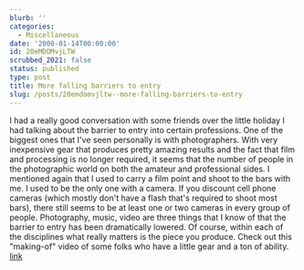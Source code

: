 ```yaml
---
blurb: ''
categories:
  - Miscellaneous
date: '2008-01-14T00:00:00'
id: 20eMDOMvjLTW
scrubbed_2021: false
status: published
type: post
title: More falling barriers to entry
slug: /posts/20emdomvjltw--more-falling-barriers-to-entry
---
```


I had a really good conversation with some friends over the little
holiday I had talking about the barrier to entry into certain
professions. One of the biggest ones that I've seen personally is
with photographers. With very inexpensive gear that produces pretty
amazing results and the fact that film and processing is no longer
required, it seems that the number of people in the photographic
world on both the amateur and professional sides. I mentioned again
that I used to carry a film point and shoot to the bars with me. I
used to be the only one with a camera. If you discount cell phone
cameras (which mostly don't have a flash that's required to shoot
most bars), there still seems to be at least one or two cameras in
every group of people. Photography, music, video are three things
that I know of that the barrier to entry has been dramatically
lowered. Of course, within each of the disciplines what really
matters is the piece you produce. Check out this "making-of" video
of some folks who have a little gear and a ton of ability.
[link](http://kk.org/ct2/2008/01/extraless-films.php)
